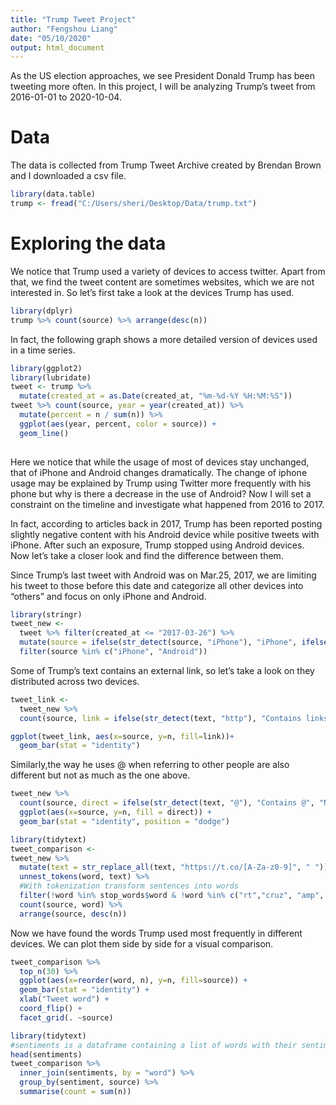 ```yaml
---
title: "Trump Tweet Project"
author: "Fengshou Liang"
date: "05/10/2020"
output: html_document
---
```

 
As the US election approaches, we see President Donald Trump has been tweeting more often. In this project, I will be analyzing Trump's tweet from 2016-01-01 to 2020-10-04. 

# Data
The data is collected from Trump Tweet Archive created by Brendan Brown and I downloaded a csv file. 
```r
library(data.table)
trump <- fread("C:/Users/sheri/Desktop/Data/trump.txt")
```
# Exploring the data
We notice that Trump used a variety of devices to access twitter. Apart from that, we find the tweet content are sometimes websites, which we are not interested in. So let's first  take a look at the devices Trump has used. 
```r
library(dplyr)
trump %>% count(source) %>% arrange(desc(n))
```
In fact, the following graph shows a more detailed version of devices used in a time series. 
```r
library(ggplot2)
library(lubridate)
tweet <- trump %>% 
  mutate(created_at = as.Date(created_at, "%m-%d-%Y %H:%M:%S")) 
tweet %>% count(source, year = year(created_at)) %>%
  mutate(percent = n / sum(n)) %>%
  ggplot(aes(year, percent, color = source)) +
  geom_line()
  
```   

Here we notice that while the usage of most of devices stay unchanged, that of iPhone and Android changes dramatically. The change of iphone usage may be explained by Trump using Twitter more frequently with his phone but why is there a decrease in the use of Android? Now I will set a constraint on the timeline and investigate what happened from 2016 to 2017. 

In fact, according to articles back in 2017, Trump has been reported posting slightly negative content with his Android device while positive tweets with iPhone. After such an exposure, Trump stopped using Android devices. Now let's take a closer look and find the difference between them. 

Since Trump's last tweet with Android was on Mar.25, 2017, we are limiting his tweet to those before this date and categorize all other devices into "others" and focus on only iPhone and Android. 

```r
library(stringr)
tweet_new <- 
  tweet %>% filter(created_at <= "2017-03-26") %>%
  mutate(source = ifelse(str_detect(source, "iPhone"), "iPhone", ifelse(str_detect(source, "Android"), "Android", "Others"))) %>%
  filter(source %in% c("iPhone", "Android"))
```

Some of Trump's text contains an external link, so let's take a look on they distributed across two devices. 
```r
tweet_link <- 
  tweet_new %>% 
  count(source, link = ifelse(str_detect(text, "http"), "Contains links", "No links"))

ggplot(tweet_link, aes(x=source, y=n, fill=link))+
  geom_bar(stat = "identity")
```

Similarly,the way he uses @ when referring to other people are also different but not as much as the one above.
```r
tweet_new %>% 
  count(source, direct = ifelse(str_detect(text, "@"), "Contains @", "No @")) %>%
  ggplot(aes(x=source, y=n, fill = direct)) +
  geom_bar(stat = "identity", position = "dodge")
```

```r
library(tidytext)
tweet_comparison <- 
tweet_new %>% 
  mutate(text = str_replace_all(text, "https://t.co/[A-Za-z0-9]", " ")) %>%
  unnest_tokens(word, text) %>% 
  #With tokenization transform sentences into words
  filter(!word %in% stop_words$word & !word %in% c("rt","cruz", "amp", "â")) %>%
  count(source, word) %>%
  arrange(source, desc(n))

```
Now we have found the words Trump used most frequently in different devices. We can plot them side by side for a visual comparison. 
```r
tweet_comparison %>% 
  top_n(30) %>% 
  ggplot(aes(x=reorder(word, n), y=n, fill=source)) +
  geom_bar(stat = "identity") +
  xlab("Tweet word") +
  coord_flip() +
  facet_grid(. ~source)
```
```r
library(tidytext)
#sentiments is a dataframe containing a list of words with their sentiments (positive or negative).
head(sentiments)
tweet_comparison %>%
  inner_join(sentiments, by = "word") %>%
  group_by(sentiment, source) %>%
  summarise(count = sum(n))
```




